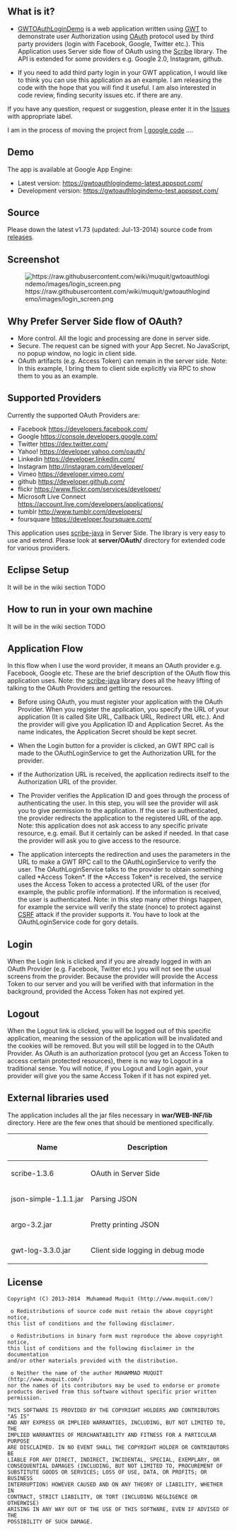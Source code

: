 == What is it? ==

* [https://gwtoauthlogindemo-latest.appspot.com/ GWTOAuthLoginDemo] is a web application written using [http://www.gwtproject.org/ GWT] to demonstrate user Authorization using [http://oauth.net/ OAuth] protocol used by third party providers (login with Facebook, Google, Twitter etc.). This Application uses Server side flow of OAuth using the [https://github.com/fernandezpablo85/scribe-java Scribe] library. The API is extended for some providers e.g. Google 2.0, Instagram, github.

* If you need to add third party login in your GWT application, I would like to think you can use this application as an example. I am releasing the code with the hope that you will find it useful. I am also interested in code review, finding security issues etc. if there are any.

If you have any question, request or suggestion, please enter it in  the [https://github.com/muquit/gwtoauthlogindemo/issues Issues] with appropriate label.


I am in the process of moving the project from [https://code.google.com/p/gwtoauthlogindemo/ | google code]
....
== Demo ==
The app is available at Google App Engine:

* Latest version: https://gwtoauthlogindemo-latest.appspot.com/
* Development version: https://gwtoauthlogindemo-test.appspot.com/

== Source ==

Please down the latest v1.73 (updated: Jul-13-2014) source code from [https://github.com/muquit/gwtoauthlogindemo/releases releases].
== Screenshot ==
[[Image:https://raw.githubusercontent.com/wiki/muquit/gwtoauthlogindemo/images/login_screen.png]]
== Why Prefer Server Side flow of OAuth? ==
* More control. All the logic and processing are done in server side.
* Secure. The request can be signed with your App Secret. No JavaScript, no popup window, no logic in client side.
* OAuth artifacts (e.g. Access Token) can remain in the server side. Note: In this example, I bring them to client side explicitly via RPC to show them to you as an example.

== Supported Providers ==
Currently the supported OAuth Providers are:
* Facebook https://developers.facebook.com/
* Google https://console.developers.google.com/
* Twitter https://dev.twitter.com/
* Yahoo! https://developer.yahoo.com/oauth/
* Linkedin https://developer.linkedin.com/
* Instagram http://instagram.com/developer/
* Vimeo https://developer.vimeo.com/
* github https://developer.github.com/
* flickr https://www.flickr.com/services/developer/
* Microsoft Live Connect https://account.live.com/developers/applications/
* tumblr http://www.tumblr.com/developers/
* foursquare https://developer.foursquare.com/

This application uses [https://github.com/fernandezpablo85/scribe-java scribe-java] in Server Side. The library is very easy to use and extend. Please look at '''server/OAuth/''' directory for extended code for various providers.


== Eclipse Setup ==
It will be in the wiki section TODO
== How to run in your own machine ==
It will be in the wiki section TODO
== Application Flow ==
In this flow when I use the word provider, it means an OAuth provider e.g. Facebook, Google etc. These are the brief description of the OAuth flow this application uses.  Note: the [https://github.com/fernandezpablo85/scribe-java scribe-java] library does all the heavy lifting of talking to the OAuth Providers and getting the resources.

* Before using OAuth, you must register your application with the OAuth Provider. When you register the application, you specify the URL of your application (It is called Site URL, Callback URL,  Redirect URL etc.).  And the provider will give you Application ID and Application Secret.  As the name indicates, the Application Secret should be kept secret.

* When the  Login button for a provider is clicked,  an GWT RPC call is made to the  OAuthLoginService to get the Authorization URL for the provider.

* if the Authorization URL is received, the application redirects itself to the Authorization URL of the provider.

* The Provider verifies the Application ID and goes through the process of authenticating the user. In this step, you will see the provider will ask you to give permission to the application. If the user is authenticated, the provider redirects the application to the registered URL of the app. Note: this application does not ask access to any specific private resource, e.g. email. But it certainly can be asked if needed. In that case the provider will ask you to give access to the resource.

* The application intercepts the redirection and uses the parameters in the URL to make a GWT RPC call to the OAuthLoginService to verify the user. The OAuthLoginService talks to the provider to obtain something called *Access Token*. If the *Access Token* is received, the service uses the Access Token  to access a protected URL of the user (for example, the public profile information). If the information is received, the user is authenticated. Note: in this step many other things happen, for example the service will verify the state (nonce) to protect against [http://en.wikipedia.org/wiki/Cross-site_request_forgery CSRF] attack if the provider supports it. You have to look at the OAuthLoginService code for gory details.

== Login ==
When the Login link is clicked and if you are already logged in with an OAuth Provider (e.g. Facebook, Twitter etc.) you will not see the usual screens from the provider. Because the provider will provide the Access Token to our server and you will be verified with that information in the background, provided the Access Token has not expired yet.

== Logout ==
When the Logout link is clicked, you will be logged out of this specific application, meaning the session of the application will be invalidated and the cookies will be removed. But you will still be logged in to the OAuth Provider. As OAuth is an authorization protocol (you get an Access Token to access certain protected resources), there is no way to Logout in a traditional sense. You will notice, if you Logout and Login again, your provider will give you the same Access Token if it has not expired yet.

== External libraries used ==
The application includes all the jar files necessary in '''war/WEB-INF/lib''' directory. Here are the few ones that should be mentioned specifically.

{|
! Name
! Description
|-
|scribe-1.3.6
|OAuth in Server Side
|-
|json-simple-1.1.1.jar
|Parsing JSON
|-
|argo-3.2.jar
|Pretty printing JSON
|-
|gwt-log-3.3.0.jar
|Client side logging in debug mode
|}
==License==
<pre>
Copyright (C) 2013-2014  Muhammad Muquit (http://www.muquit.com/)

 o Redistributions of source code must retain the above copyright notice, 
this list of conditions and the following disclaimer.

 o Redistributions in binary form must reproduce the above copyright notice, 
this list of conditions and the following disclaimer in the documentation 
and/or other materials provided with the distribution.

 o Neither the name of the author MUHAMMAD MUQUIT (http://www.muquit.com/)
nor the names of its contributors may be used to endorse or promote 
products derived from this software without specific prior written 
permission.

THIS SOFTWARE IS PROVIDED BY THE COPYRIGHT HOLDERS AND CONTRIBUTORS "AS IS" 
AND ANY EXPRESS OR IMPLIED WARRANTIES, INCLUDING, BUT NOT LIMITED TO, THE 
IMPLIED WARRANTIES OF MERCHANTABILITY AND FITNESS FOR A PARTICULAR PURPOSE 
ARE DISCLAIMED. IN NO EVENT SHALL THE COPYRIGHT HOLDER OR CONTRIBUTORS BE 
LIABLE FOR ANY DIRECT, INDIRECT, INCIDENTAL, SPECIAL, EXEMPLARY, OR 
CONSEQUENTIAL DAMAGES (INCLUDING, BUT NOT LIMITED TO, PROCUREMENT OF 
SUBSTITUTE GOODS OR SERVICES; LOSS OF USE, DATA, OR PROFITS; OR BUSINESS 
INTERRUPTION) HOWEVER CAUSED AND ON ANY THEORY OF LIABILITY, WHETHER IN 
CONTRACT, STRICT LIABILITY, OR TORT (INCLUDING NEGLIGENCE OR OTHERWISE) 
ARISING IN ANY WAY OUT OF THE USE OF THIS SOFTWARE, EVEN IF ADVISED OF THE 
POSSIBILITY OF SUCH DAMAGE.
</pre>
